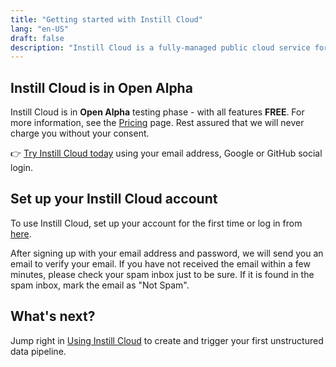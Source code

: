 ```yaml
---
title: "Getting started with Instill Cloud"
lang: "en-US"
draft: false
description: "Instill Cloud is a fully-managed public cloud service for VDP. You can try Instill Cloud for free at https://console.instill.tech using your email address, Google, or GitHub social login."
---
```


## Instill Cloud is in **Open Alpha**

Instill Cloud is in **Open Alpha** testing phase - with all features **FREE**. For more information, see the [Pricing](/pricing) page.
Rest assured that we will never charge you without your consent.

👉 [Try Instill Cloud today](https://console.instill.tech/?utm_source=documentation&utm_medium=link&utm_campaign=23q2-instill-cloud-launch) using your email address, Google or GitHub social login.

## Set up your Instill Cloud account

To use Instill Cloud, set up your account for the first time or log in from [here](https://console.instill.tech/?utm_source=documentation&utm_medium=link&utm_campaign=23q2-instill-cloud-launch).

<InfoBlock type="info" title="info">
  After signing up with your email address and password, we will send you an
  email to verify your email. If you have not received the email within a few
  minutes, please check your spam inbox just to be sure. If it is found in the
  spam inbox, mark the email as "Not Spam".
</InfoBlock>

## What's next?

Jump right in [Using Instill Cloud](/docs/instill-cloud/using-instill-cloud) to create and trigger your first unstructured data pipeline.
